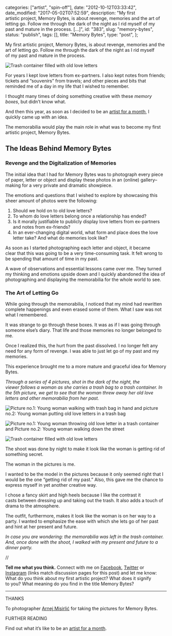 
  categories: ["artist", "spin-off"],
  date: "2012-10-12T03:33:42",
  date_modified: "2017-05-02T07:52:59",
  description:
    "My first artistic project, Memory Bytes, is about revenge, memories and the art of letting go. Follow me through the dark of the night as I rid myself of my past and mature in the process. […]",
  id: "383",
  slug: "memory-bytes",
  status: "publish",
  tags: [],
  title: "Memory Bytes",
  type: "post",
};


My first artistic project, Memory Bytes, is about revenge, memories and the art of letting go. Follow me through the dark of the night as I rid myself of my past and mature in the process.

![Trash container filled with old love letters](/pages/tsop/posts/memory-bytes/memory-bytes_5.jpg)

For years I kept love letters from ex-partners. I also kept notes from friends; tickets and “souvenirs” from travels; and other pieces and bits that reminded me of a day in my life that I wished to remember.

I thought many times of doing something creative with these _memory boxes_, but didn’t know what.

And then this year, as soon as I decided to be an [artist for a month](/tsop/posts/artist-month), I quickly came up with an idea.

The memorabilia would play the main role in what was to become my first artistic project, Memory Bytes.

## The Ideas Behind Memory Bytes

### Revenge and the Digitalization of Memories

The initial idea that I had for Memory Bytes was to photograph every piece of paper, letter or object and display these photos in an (online) gallery–making for a very private and dramatic showpiece.

The emotions and questions that I wished to explore by showcasing this sheer amount of photos were the following:

1. Should we hold on to old love letters?
2. To whom do love letters belong once a relationship has ended?
3. Is it morally justifiable to publicly display love letters from ex-partners and notes from ex-friends?
4. In an ever-changing digital world, what form and place does the love letter take? And what do memories look like?

As soon as I started photographing each letter and object, it became clear that this was going to be a very time-consuming task. It felt wrong to be spending that amount of time in my past.

A wave of observations and essential lessons came over me. They turned my thinking and emotions upside down and I quickly abandoned the idea of photographing and displaying the memorabilia for the whole world to see.

### The Art of Letting Go

While going through the memorabilia, I noticed that my mind had rewritten complete happenings and even erased some of them. What I saw was not what I remembered.

It was strange to go through these boxes. It was as if I was going through someone else’s diary. That life and those memories no longer belonged to me.

Once I realized this, the hurt from the past dissolved. I no longer felt any need for any form of revenge. I was able to just let go of my past and my memories.

This experience brought me to a more mature and graceful idea for Memory Bytes.

_Through a series of 4 pictures, shot in the dark of the night, the viewer follows a woman as she carries a trash bag to a trash container. In the 5th picture, we get to see that the woman threw away her old love letters and other memorabilia from her past._

![Picture no.1: Young woman walking with trash bag in hand and picture no.2: Young woman putting old love letters in a trash bag](/pages/tsop/posts/memory-bytes/Memory-Bytes_pt1.png)

![Picture no.1: Young woman throwing old love letter in a trash container and Picture no.2: Young woman walking down the street](/pages/tsop/posts/memory-bytes/Memory-Bytes_pt2.png)

![Trash container filled with old love letters](/pages/tsop/posts/memory-bytes/memory-bytes_5.jpg)

The shoot was done by night to make it look like the woman is getting rid of something secret.

The woman in the pictures is me.

I wanted to be the model in the pictures because it only seemed right that I would be the one “getting rid of my past.” Also, this gave me the chance to express myself in yet another creative way.

I chose a fancy skirt and high heels because I like the contrast it casts between dressing up and taking out the trash. It also adds a touch of drama to the atmosphere.

The outfit, furthermore, makes it look like the woman is on her way to a party. I wanted to emphasize the ease with which she lets go of her past and hint at her present and future.

_In case you are wondering: the memorabilia was left in the trash container. And, once done with the shoot, I walked with my present and future to a dinner party._

//

**Tell me what you think.** Connect with me on [Facebook](https://www.facebook.com/thespinoffproject/photos/a.823173531047867.1073741829.443190319046192/823173547714532/), [Twitter](https://twitter.com/mirhamasala/status/522369498557722624) or [Instagram](http://instagram.com/p/vL6ra_kyLc/) (links match discussion pages for this post) and let me know: What do you think about my first artistic project? What does it signify to you? What meaning do you find in the title Memory Bytes?

---

THANKS

To photographer [Arnej Misirlić](http://www.amphoto.ba/) for taking the pictures for Memory Bytes.

FURTHER READING

Find out what it’s like to be an [artist for a month](/tsop/posts/artist-month).
